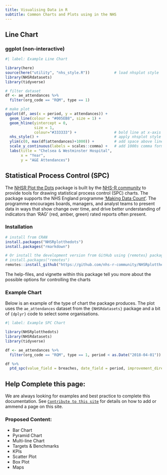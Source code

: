 ```yaml
---
title: Visualising Data in R
subtitle: Common Charts and Plots using in the NHS
---
```


## Line Chart

### ggplot (non-interactive)

```r
#| label: Example Line Chart

library(here)
source(here("utility", "nhs_style.R"))           # load nhsplot style
library(NHSRdatasets)
library(tidyverse)

# filter dataset
df <- ae_attendances %>% 
  filter(org_code == "RQM", type == 1)

# make plot
ggplot(df, aes(x = period, y = attendances)) +
  geom_line(colour = "#005EB8", size = 1) +
  geom_hline(yintercept = 0,
             size = 1,
             colour="#333333") +                 # bold line at x-axis
  nhs_style() +                                  # apply nhsplot style
  ylim(c(0, max(df$attendances)+1000)) +         # add space above line
  scale_y_continuous(labels = scales::comma) +   # add 1000s comma format
  labs(title = "Chelsea & Westminster Hospital",
       x = "Year",
       y = "A&E Attendances")
```

## Statistical Process Control (SPC)

The [NHSR Plot the Dots](https://github.com/nhs-r-community/NHSRplotthedots) package is built by the [NHS-R community](https://nhsrcommunity.com) to provide tools for drawing statistical process control (SPC) charts. The package supports the NHS England programme ['Making Data Count'](https://www.england.nhs.uk/publication/making-data-count/). The programme encourages boards, managers, and analyst teams to present data in ways that show change over time, and drive better understanding of indicators than 'RAG' (red, amber, green) rated reports often present.

### Installation

```r
# install from CRAN
install.packages("NHSRplotthedots")
install.packages("rmarkdown")

# Or install the development version from GitHub using {remotes} package:
# install.packages("remotes")
remotes::install_github("https://github.com/nhs-r-community/NHSRplotthedots", build_vignettes = TRUE)
```

The help-files, and vignette within this package tell you more about the possible options for controlling the charts

### Example Chart

Below is an example of the type of chart the package produces. The plot uses the `ae_attendances` dataset from the `{NHSRdatasets}` package and a bit of `{dplyr}` code to select some organisations.

```r
#| label: Example SPC Chart

library(NHSRplotthedots)
library(NHSRdatasets)
library(tidyverse)

df <- ae_attendances %>% 
  filter(org_code == "RQM", type == 1, period < as.Date("2018-04-01"))

df %>%
  ptd_spc(value_field = breaches, date_field = period, improvement_direction = "decrease")
```

## Help Complete this page:
We are always looking for examples and best practice to complete this documentation. See [`Contribute to this site`](https://nhsengland.github.io/nhs-r-reporting/1.5-contribute.html) for details on how to add or ammend a page on this site.

### Proposed Content:
- Bar Chart
- Pyramid Chart
- Multi-line Chart
- Targets & Benchmarks
- KPIs
- Scatter Plot
- Box Plot
- Maps